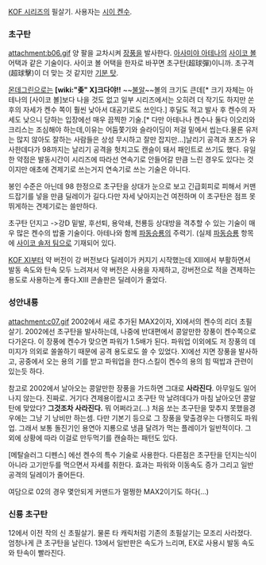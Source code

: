 [[KOF 시리즈]]의 필살기. 사용자는 [[시이 켄수]].

=== 초구탄 ===
attachment:b06.gif
양 팔을 교차시켜 [[장풍]]을 발사한다. [[아사미야 아테나]]의 [[사이코 볼]] 어택과 같은 기술이다. 사이코 볼 어택을 한자로 바꾸면 초구탄(超球彈)이니까. 초구격(超球擊)이 더 맞는 것 같지만 [[기분 탓]].

[[몬데그린]]으로는 '''[wiki:"좆" X]크다야!!''' ~~[[불알]]~~볼의 크기도 큰데[* 크기 자체는 아테나의 [사이코 볼]보다 나을 것도 없고 일부 시리즈에서는 오히려 더 작기도 하지만 쏜 후의 자세가 켄수 쪽이 훨씬 낮아서 대공기로도 쓰인다.] 후딜도 적고 발사 후 켄수의 자세도 낮으니 당하는 입장에선 매우 끔찍한 기술.[* 다만 아테나나 켄수나 둘다 이오리와 크리스는 조심해야 하는데,이유는 어둠쫓기와 슬라이딩이 저걸 밑에서 씹는다.물론 유저는 많지 않아도 잘하는 사람들은 상성 무시하고 잘만 잡지만...]날리기 공격과 포즈가 유사한데다가 98까지는 날리기 공격을 헛치고도 캔슬이 돼서 패인트로 쓰기도 했다. 유일한 약점은 발동시간이 시리즈에 따라선 연속기로 안들어갈 만큼 느린 경우도 있다는 것이지만 애초에 견제기로 쓰는거지 연속기로 쓰는 기술은 아니다.

봉인 수준은 아닌데 98 한정으로 초구탄을 상대가 눈으로 보고 긴급회피로 피해서 커맨드잡기를 넣을 만큼 딜레이가 길다.다만 자세 낮아지는건 여전하며 이 초구탄은 점프 못뛰게하는 견제기로는 쓸만하다.

초구탄 던지고 ->강D 밑발, 후선퇴, 용악쇄, 천룡등 상대방을 격추할 수 있는 기술이 매우 많은 켄수의 밥줄 기술이다. 아테나와 함께 [[파동승룡]]의 주력기. (실제 [[파동승룡]] 항목에 [[사이코 솔저 팀]]으로 기재되어 있다.

[[KOF XI]]부터 약 버전이 강 버전보다 딜레이가 커지기 시작했는데 XIII에서 부활하면서 발동 속도와 탄속 모두 느려져서 약 버전은 사용을 자제하고, 강버전으로 적을 견제하는 용도로 사용하는게 좋다.XIII 콘솔판은 딜레이가 줄었다.

=== 성안내룡 ===
attachment:c07.gif
2002에서 새로 추가된 MAX2이자, XI에서의 켄수의 리더 초필살기. 2002에선 초구탄을 발사하는데, 나중에 반대편에서 콩알만한 장풍이 켄수쪽으로 다가온다. 이 장풍에 켄수가 맞으면 파워가 1.5배가 된다. 파워업 이외에도 저 장풍의 데미지가 의외로 쏠쏠하기 때문에 공격 용도로도 쓸 수 있었다. XI에선 지면 장풍을 발사하고, 공중에서 오는 용의 기를 받고 파워업을 한다.스킬이 켄수의 용의 힘 떡밥과 관련이 있는듯 하다.

참고로 2002에서 날아오는 콩알만한 장풍을 가드하면 그대로 '''사라진다'''. 아무일도 일어나지 않는다. 진짜로. 거기다 견제용이랍시고 초구탄 막 날려데다가 마침 날아오던 콩알탄에 맞았다? '''그것조차 사라진다.''' 뭐 어쩌라고(...) 처음 쏘는 초구탄을 맞추지 못했을경우에는 그냥 기 낭비만 하는셈.
다만 기본기 등으로 그 장풍을 맞출경우는 다행히도 파워업. 그래서 보통 돌진기인 용연아 지룡으로 냉큼 달려가 먹는 플레이가 일반적이다. 그 외에 상황에 따라 이걸로 만두먹기를 캔슬하는 패턴도 있다.

[메탈슬러그 디펜스] 에선 켄수의 특수 기술로 사용한다.
다른점은 초구탄을 던지는식이 아니라 고기만두를 먹으면서 자세를 취한다.
효과는 파워와 이동속도 증가 그리고 일반 공격의 딜레이가 줄어든다.

여담으로 02의 경우 몇안되게 커맨드가 멀쩡한 MAX2이기도 하다(...)
=== 신룡 초구탄 ===
12에서 이전 작의 신 초필살기. 물론 타 캐릭처럼 기존의 초필살기는 모조리 사라졌다. 엄청나게 큰 초구탄을 날린다. 13에서 일반판은 속도가 느리며, EX로 사용시 발동 속도와 탄속이 빨라진다.
